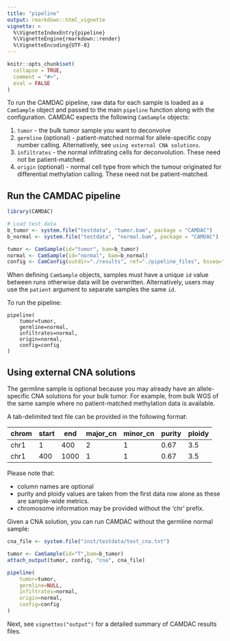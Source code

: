 ```yaml
---
title: "pipeline"
output: rmarkdown::html_vignette
vignette: >
  %\VignetteIndexEntry{pipeline}
  %\VignetteEngine{rmarkdown::render}
  %\VignetteEncoding{UTF-8}
---
```


```r
knitr::opts_chunk$set(
  collapse = TRUE,
  comment = "#>",
  eval = FALSE
)
```

To run the CAMDAC pipeline, raw data for each sample is loaded as a `CamSample` object and passed to the main `pipeline` function along with the configuration. CAMDAC expects the following `CamSample` objects:

1. `tumor` - the bulk tumor sample you want to deconvolve
2. `germline` (optional) - patient-matched normal for allele-specific copy number calling. Alternatively, see `using external CNA solutions`.
3. `infiltrates` - the normal infiltrating cells for deconvolution. These need not be patient-matched.
4. `origin` (optional) - normal cell type from which the tumour originated for differential methylation calling. These need not be patient-matched.

## Run the CAMDAC pipeline

```r
library(CAMDAC)

# Load test data
b_tumor <- system.file("testdata", "tumor.bam", package = "CAMDAC")
b_normal <- system.file("testdata", "normal.bam", package = "CAMDAC")

tumor <- CamSample(id="tumor", bam=b_tumor)
normal <- CamSample(id="normal", bam=b_normal)
config <- CamConfig(outdir="./results", ref="./pipeline_files", bsseq="wgbs", lib="pe", cores=10)
```

When defining `CamSample` objects, samples must have a unique `id` value between runs otherwise data will be overwritten. Alternatively, users may use the `patient` argument to separate samples the same `id`.

To run the pipeline:

```
pipeline(
    tumor=tumor,
    germline=normal,
    infiltrates=normal,
    origin=normal,
    config=config
)
```

## Using external CNA solutions

The germline sample is optional because you may already have an allele-specific CNA solutions for your bulk tumor. For example, from bulk WGS of the same sample where no patient-matched methylation data is available.

A tab-delimited text file can be provided in the following format:

| chrom | start | end | major_cn | minor_cn | purity | ploidy |
| --------- | ---- | ---- | ---- | ---- | ---- | ---- |
| chr1 | 1 | 400 | 2 | 1 | 0.67 | 3.5 |
| chr1 | 400 | 1000 | 1 | 1 | 0.67 | 3.5 |

Please note that:

- column names are optional
- purity and ploidy values are taken from the first data row alone as these are sample-wide metrics.
- chromosome information may be provided without the 'chr' prefix.

Given a CNA solution, you can run CAMDAC without the germline normal sample:

```r

cna_file <- system.file("inst/testdata/test_cna.txt")

tumor <- CamSample(id="T",bam=b_tumor)
attach_output(tumor, config, "cna", cna_file)

pipeline(
    tumor=tumor,
    germline=NULL,
    infiltrates=normal,
    origin=normal,
    config=config
)
```

Next, see `vignettes("output")` for a detailed summary of CAMDAC results files.
